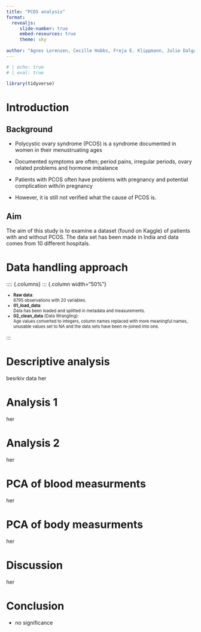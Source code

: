 ```yaml
---
title: "PCOS analysis"
format:
  revealjs:
     slide-number: true
     embed-resources: true
     theme: sky
      
author: "Agnes Lorenzen, Cecille Hobbs, Freja E. Klippmann, Julie Dalgaard Petersen & Mille Rask Sander"
---
```


```r
# | echo: true 
# | eval: true  

library(tidyverse)
```

# Introduction

## Background

-   Polycystic ovary syndrome (PCOS) is a syndrome documented in women in their menustruating ages

-   Documented symptoms are often; period pains, irregular periods, ovary related problems and hormone imbalance

-   Patients with PCOS often have problems with pregnancy and potential complication with/in pregnancy

-   However, it is still not verified what the cause of PCOS is.

## Aim

The aim of this study is to examine a dataset (found on Kaggle) of patients with and without PCOS. The data set has been made in India and data comes from 10 different hospitals.

# Data handling approach

:::: {.columns} ::: {.column width="50%"}

::: {style="font-size: 0.8em"}
-   <strong>Raw data</strong>:<br />6795 observations with 20 variables.<br />
-   <strong>01_load_data</strong>:<br />Data has been loaded and splitted in metadata and measurements.<br />
-   <strong>02_clean_data</strong> (Data Wrangling):<br />Age values converted to integers, column names replaced with more meaningful names, unusable values set to NA and the data sets have been re-joined into one. <br />
:::

:::

# Descriptive analysis

besrkiv data her

# Analysis 1

her

# Analysis 2

her

# PCA of blood measurments

her

# PCA of body measurments

her

# Discussion

her

# Conclusion

-   no significance

